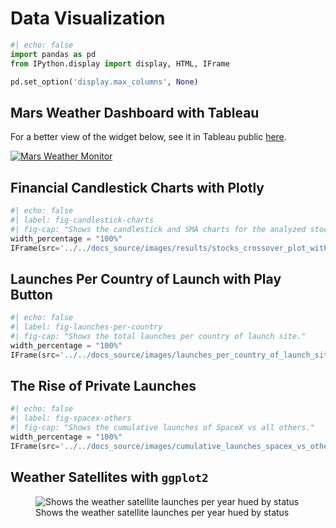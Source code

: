 # Data Visualization

```python
#| echo: false
import pandas as pd
from IPython.display import display, HTML, IFrame

pd.set_option('display.max_columns', None) 

```


## Mars Weather Dashboard with Tableau

For a better view of the widget below, see it in Tableau public [here](https://public.tableau.com/views/mars_weather_dashboard/MarsWeatherMonitor?:language=en-US&:sid=&:display_count=n&:origin=viz_share_link).

```{=html}

<div class='tableauPlaceholder' id='viz1708532854437' style='position: relative'><noscript><a href='#'><img alt='Mars Weather Monitor ' src='https:&#47;&#47;public.tableau.com&#47;static&#47;images&#47;ma&#47;mars_weather_dashboard&#47;MarsWeatherMonitor&#47;1_rss.png' style='border: none' /></a></noscript><object class='tableauViz'  style='display:none;'><param name='host_url' value='https%3A%2F%2Fpublic.tableau.com%2F' /> <param name='embed_code_version' value='3' /> <param name='site_root' value='' /><param name='name' value='mars_weather_dashboard&#47;MarsWeatherMonitor' /><param name='tabs' value='no' /><param name='toolbar' value='yes' /><param name='static_image' value='https:&#47;&#47;public.tableau.com&#47;static&#47;images&#47;ma&#47;mars_weather_dashboard&#47;MarsWeatherMonitor&#47;1.png' /> <param name='animate_transition' value='yes' /><param name='display_static_image' value='yes' /><param name='display_spinner' value='yes' /><param name='display_overlay' value='yes' /><param name='display_count' value='yes' /><param name='language' value='en-US' /></object></div>                

<script type='text/javascript'>                    var divElement = document.getElementById('viz1708532854437');                    var vizElement = divElement.getElementsByTagName('object')[0];                    if ( divElement.offsetWidth > 800 ) { vizElement.style.width='1000px';vizElement.style.height='827px';} else if ( divElement.offsetWidth > 500 ) { vizElement.style.width='700px';vizElement.style.height='850px';} else { vizElement.style.width='100%';vizElement.style.height='1327px';}                     var scriptElement = document.createElement('script');                    scriptElement.src = 'https://public.tableau.com/javascripts/api/viz_v1.js';                    vizElement.parentNode.insertBefore(scriptElement, vizElement);                </script>

```


## Financial Candlestick Charts with Plotly


```python
#| echo: false
#| label: fig-candlestick-charts
#| fig-cap: "Shows the candlestick and SMA charts for the analyzed stocks."
width_percentage = "100%"
IFrame(src='../../docs_source/images/results/stocks_crossover_plot_with_candlesticks_with_dropdown.html', width=width_percentage, height=570)
```



## Launches Per Country of Launch with Play Button


```python
#| echo: false
#| label: fig-launches-per-country
#| fig-cap: "Shows the total launches per country of launch site."
width_percentage = "100%"
IFrame(src='../../docs_source/images/launches_per_country_of_launch_site.html', width=width_percentage, height=570)
```



## The Rise of Private Launches


```python
#| echo: false
#| label: fig-spacex-others
#| fig-cap: "Shows the cumulative launches of SpaceX vs all others."
width_percentage = "100%"
IFrame(src='../../docs_source/images/cumulative_launches_spacex_vs_others.html', width=width_percentage, height=570)
```



## Weather Satellites with `ggplot2`


![Shows the weather satellite launches per year hued by status](../../docs_source/images/oscar_satellites_status.jpeg){#fig-weather-satellite-launches}



